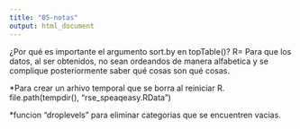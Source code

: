 ```yaml
---
title: "05-notas"
output: html_document
---
```

¿Por qué es importante el argumento sort.by en topTable()?
R= Para que los datos, al ser obtenidos, no sean ordeandos de manera alfabetica y se complique posteriormente saber qué cosas son qué cosas.

 *Para crear un arhivo temporal que se borra al reiniciar R.
 file.path(tempdir(), "rse_speaqeasy.RData")
 
 *funcion "droplevels" para eliminar categorias que se encuentren vacias.
